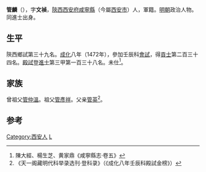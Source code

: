 '''管麟'''（{{bd|1444年||？}}），字'''文禎'''，[[陝西承宣布政使司|陝西]][[西安府|西安府]][[咸宁县_(唐朝)|咸寧縣]]（今屬[[西安市|西安市]]）人，軍籍。[[明朝|明朝]]政治人物。同進士出身。

==生平==
陝西鄉試第三十九名。[[成化|成化]]八年（1472年），參加壬辰科[[會試|會試]]，得[[貢士|貢士]]第二百三十四名。[[殿試|殿試]]登[[進士|進士]]第三甲第一百三十八名。未仕<ref>陳大經、楊生芝、黄家鼎《咸寧縣志·卷五》</ref>。

==家族==
曾祖父[[管仲溫|管仲溫]]。祖父[[管彥祥|管彥祥]]。父亲[[管英|管英]]<ref>《天一阁藏明代科举录选刊·登科录》（《成化八年壬辰科殿試金榜》）</ref>。

==参考==
{{reflist}}
{{明朝人物小作品}}
{{成化八年壬辰科殿試金榜}}
{{DEFAULTSORT:Guan管}}
[[Category:西安人|Category:西安人]]
[[Category:管姓|L]]